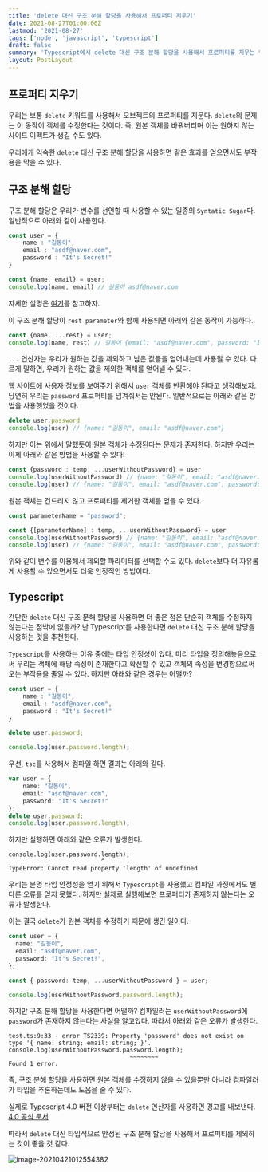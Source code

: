 ```yaml
---
title: 'delete 대신 구조 분해 할당을 사용해서 프로퍼티 지우기'
date: 2021-08-27T01:00:00Z
lastmod: '2021-08-27'
tags: ['node', 'javascript', 'typescript']
draft: false
summary: 'Typescript에서 delete 대신 구조 분해 할당을 사용해서 프로퍼티를 지우는 방법을 알아보자.'
layout: PostLayout
---
```


<TOCInline toc={props.toc} toHeading={2} />

## 프로퍼티 지우기

우리는 보통 `delete` 키워드를 사용해서 오브젝트의 프로퍼티를 지운다. `delete`의 문제는 이 동작이 객체를 수정한다는 것이다. 즉, 원본 객체를 바꿔버리며 이는 원하지 않는 사이드 이펙트가 생길 수도 있다.

우리에게 익숙한 `delete` 대신 구조 분해 할당을 사용하면 같은 효과를 얻으면서도 부작용을 막을 수 있다.

## 구조 분해 할당

구조 분해 할당은 우리가 변수를 선언할 때 사용할 수 있는 일종의 `Syntatic Sugar`다. 일반적으로 아래와 같이 사용한다.

```typescript
const user = {
    name : "길동이",
    email : "asdf@naver.com",
    password : "It's Secret!"
}

const {name, email} = user;
console.log(name, email) // 길동이 asdf@naver.com
```

자세한 설명은 [여기](https://poiemaweb.com/es6-destructuring)를 참고하자.

이 구조 분해 할당이 `rest parameter`와 함께 사용되면 아래와 같은 동작이 가능하다.

```typescript
const {name, ...rest} = user;
console.log(name, rest) // 길동이 {email: "asdf@naver.com", password: "It's Secret!"}
```

`...` 연산자는 우리가 원하는 값을 제외하고 남은 값들을 얻어내는데 사용될 수 있다. 다르게 말하면, 우리가 원하는 값을 제외한 객체를 얻어낼 수 있다.

웹 사이트에 사용자 정보를 보여주기 위해서 `user` 객체를 반환해야 된다고 생각해보자. 당연히 우리는 `password` 프로퍼티를 넘겨줘서는 안된다. 일반적으로는 아래와 같은 방법을 사용햇었을 것이다.

```typescript
delete user.password
console.log(user) // {name: "길동이", email: "asdf@naver.com"}
```

하지만 이는 위에서 말했듯이 원본 객체가 수정된다는 문제가 존재한다. 하지만 우리는 이제 아래와 같은 방법을 사용할 수 있다!

```typescript
const {password : temp, ...userWithoutPassword} = user
console.log(userWithoutPassword) // {name: "길동이", email: "asdf@naver.com"}
console.log(user) // {name: "길동이", email: "asdf@naver.com", password: "It's Secret!"}
```

원본 객체는 건드리지 않고 프로퍼티를 제거한 객체를 얻을 수 있다.

```typescript
const parameterName = "password";

const {[parameterName] : temp, ...userWithoutPassword} = user
console.log(userWithoutPassword) // {name: "길동이", email: "asdf@naver.com"}
console.log(user) // {name: "길동이", email: "asdf@naver.com", password: "It's Secret!"}
```

위와 같이 변수를 이용해서 제외할 파라미터를 선택할 수도 있다. `delete`보다 더 자유롭게 사용할 수 있으면서도 더욱 안정적인 방법이다.

## Typescript

간단한 `delete` 대신  구조 분해 할당을 사용하면 더 좋은 점은 단순히 객체를 수정하지 않는다는 점밖에 없을까? 난 Typescript를 사용한다면 `delete` 대신 구조 분해 할당을 사용하는 것을 추천한다.

`Typescript`를 사용하는 이유 중에는 타입 안정성이 있다. 미리 타입을 정의해놓음으로써 우리는 객체에 해당 속성이 존재한다고 확신할 수 있고 객체의 속성을 변경함으로써 오는 부작용을 줄일 수 있다. 하지만 아래와 같은 경우는 어떨까?

````typescript
const user = {
    name : "길동이",
    email : "asdf@naver.com",
    password : "It's Secret!"
}

delete user.password;

console.log(user.password.length);
````

우선, `tsc`를 사용해서 컴파일 하면 결과는 아래와 같다.

```typescript
var user = {
    name: "길동이",
    email: "asdf@naver.com",
    password: "It's Secret!"
};
delete user.password;
console.log(user.password.length);
```

하지만 실행하면 아래와 같은 오류가 발생한다.

```
console.log(user.password.length);
                          ^
TypeError: Cannot read property 'length' of undefined
```

우리는 분명 타입 안정성을 얻기 위해서 `Typescript`를 사용했고 컴파일 과정에서도 별다른 오류를 얻지 못했다. 하지만 실제로 실행해보면 프로퍼티가 존재하지 않는다는 오류가 발생한다.

이는 결국 `delete`가 원본 객체를 수정하기 때문에 생긴 일이다.

```typescript
const user = {
  name: "길동이",
  email: "asdf@naver.com",
  password: "It's Secret!",
};

const { password: temp, ...userWithoutPassword } = user;

console.log(userWithoutPassword.password.length);
```

하지만 구조 분해 할당을 사용한다면 어떨까? 컴파일러는 `userWithoutPassword`에 `password`가 존재하지 않는다는 사실을 알고있다. 따라서 아래와 같은 오류가 발생한다.

```
test.ts:9:33 - error TS2339: Property 'password' does not exist on type '{ name: string; email: string; }'.
console.log(userWithoutPassword.password.length);
                                  ~~~~~~~~
Found 1 error.
```

즉, 구조 분해 할당을 사용하면 원본 객체를 수정하지 않을 수 있을뿐만 아니라 컴파일러가 타입을 추론하는데도 도움을 줄 수 있다.

실제로 Typescript 4.0 버전 이상부터는 `delete` 연산자를 사용하면 경고를 내보낸다. [4.0 공식 문서](https://devblogs.microsoft.com/typescript/announcing-typescript-4-0-beta/#breaking-changes)

따라서 `delete` 대신 타입적으로 안정된 구조 분해 할당을 사용해서 프로퍼티를 제외하는 것이 좋을 것 같다.

![image-20210421012554382](/static/images/delete-property-without-delete/image-20210421012554382.png)


